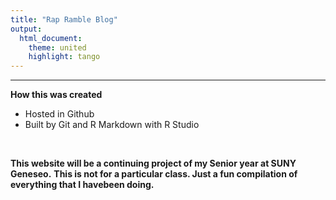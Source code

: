 ```yaml
---
title: "Rap Ramble Blog"
output:
  html_document:
    theme: united
    highlight: tango
---
```

___

**How this was created**

* Hosted in Github
* Built by Git and R Markdown with R Studio

<br>

**This website will be a continuing project of my Senior year at SUNY Geneseo.**
**This is not for a particular class. Just a fun compilation of everything that I havebeen doing.**